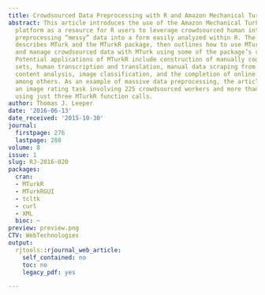 ```yaml
---
title: Crowdsourced Data Preprocessing with R and Amazon Mechanical Turk
abstract: This article introduces the use of the Amazon Mechanical Turk (MTurk) crowdsourcing
  platform as a resource for R users to leverage crowdsourced human intelligence for
  preprocessing “messy” data into a form easily analyzed within R. The article first
  describes MTurk and the MTurkR package, then outlines how to use MTurkR to gather
  and manage crowdsourced data with MTurk using some of the package’s core functionality.
  Potential applications of MTurkR include construction of manually coded training
  sets, human transcription and translation, manual data scraping from scanned documents,
  content analysis, image classification, and the completion of online survey questionnaires,
  among others. As an example of massive data preprocessing, the article describes
  an image rating task involving 225 crowdsourced workers and more than 5500 images
  using just three MTurkR function calls.
author: Thomas J. Leeper
date: '2016-06-13'
date_received: '2015-10-30'
journal:
  firstpage: 276
  lastpage: 288
volume: 8
issue: 1
slug: RJ-2016-020
packages:
  cran:
  - MTurkR
  - MTurkRGUI
  - tcltk
  - curl
  - XML
  bioc: ~
preview: preview.png
CTV: WebTechnologies
output:
  rjtools::rjournal_web_article:
    self_contained: no
    toc: no
    legacy_pdf: yes

---
```

